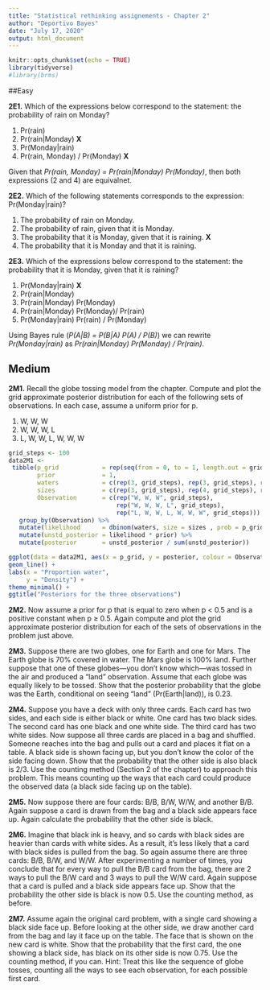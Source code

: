 ```yaml
---
title: "Statistical rethinking assignements - Chapter 2"
author: "Deportivo Bayes"
date: "July 17, 2020"
output: html_document
---
```


```r
knitr::opts_chunk$set(echo = TRUE)
library(tidyverse)
#library(brms)
```

##Easy

**2E1.** Which of the expressions below correspond to the statement: the probability of rain on Monday?

1. Pr(rain)
2. Pr(rain|Monday) **X**
3. Pr(Monday|rain)
4. Pr(rain, Monday) / Pr(Monday) **X**

Given that *Pr(rain, Monday) = Pr(rain|Monday) Pr(Monday)*, then both expressions (2 and 4) are equivalnet.

**2E2.** Which of the following statements corresponds to the expression: Pr(Monday|rain)?

1. The probability of rain on Monday.
2. The probability of rain, given that it is Monday.
3. The probability that it is Monday, given that it is raining. **X**
4. The probability that it is Monday and that it is raining.

**2E3.** Which of the expressions below correspond to the statement: the probability that it is Monday, given that it is raining?

1. Pr(Monday|rain) **X**
2. Pr(rain|Monday)
3. Pr(rain|Monday) Pr(Monday)
4. Pr(rain|Monday) Pr(Monday)/ Pr(rain)
5. Pr(Monday|rain) Pr(rain) / Pr(Monday)

Using Bayes rule (*P(A|B) = P(B|A) P(A) / P(B)*) we can rewrite *Pr(Monday|rain)* as *Pr(rain|Monday) Pr(Monday)  / Pr(rain)*.

## Medium 

**2M1.** Recall the globe tossing model from the chapter. Compute and plot the grid approximate
posterior distribution for each of the following sets of observations. In each case, assume a uniform
prior for p.

1. W, W, W
2. W, W, W, L
3. L, W, W, L, W, W, W

```r
grid_steps <- 100
data2M1 <-
 tibble(p_grid            = rep(seq(from = 0, to = 1, length.out = grid_steps), 3),
        prior             = 1,
        waters            = c(rep(3, grid_steps), rep(3, grid_steps), rep(5, grid_steps)),
        sizes             = c(rep(3, grid_steps), rep(4, grid_steps), rep(7, grid_steps)),
        Observation       = c(rep("W, W, W", grid_steps), 
                              rep("W, W, W, L", grid_steps), 
                              rep("L, W, W, L, W, W, W", grid_steps))) %>%                      
   group_by(Observation) %>% 
   mutate(likelihood      = dbinom(waters, size = sizes , prob = p_grid)) %>%  
   mutate(unstd_posterior = likelihood * prior) %>%                  
   mutate(posterior       = unstd_posterior / sum(unstd_posterior))

ggplot(data = data2M1, aes(x = p_grid, y = posterior, colour = Observation)) +
geom_line() +
labs(x = "Proportion water",
     y = "Density") +
theme_minimal() + 
ggtitle("Posteriors for the three observations")
```

**2M2.** Now assume a prior for p that is equal to zero when p < 0.5 and is a positive constant when
p ≥ 0.5. Again compute and plot the grid approximate posterior distribution for each of the sets of
observations in the problem just above.

**2M3.** Suppose there are two globes, one for Earth and one for Mars. The Earth globe is 70% covered
in water. The Mars globe is 100% land. Further suppose that one of these globes—you don’t know
which—was tossed in the air and produced a “land” observation. Assume that each globe was equally
likely to be tossed. Show that the posterior probability that the globe was the Earth, conditional on
seeing “land” (Pr(Earth|land)), is 0.23.

**2M4.** Suppose you have a deck with only three cards. Each card has two sides, and each side is either
black or white. One card has two black sides. The second card has one black and one white side. The
third card has two white sides. Now suppose all three cards are placed in a bag and shuffled. Someone
reaches into the bag and pulls out a card and places it flat on a table. A black side is shown facing up,
but you don’t know the color of the side facing down. Show that the probability that the other side is
also black is 2/3. Use the counting method (Section 2 of the chapter) to approach this problem. This
means counting up the ways that each card could produce the observed data (a black side facing up
on the table).

**2M5.** Now suppose there are four cards: B/B, B/W, W/W, and another B/B. Again suppose a card is
drawn from the bag and a black side appears face up. Again calculate the probability that the other
side is black.

**2M6.** Imagine that black ink is heavy, and so cards with black sides are heavier than cards with white
sides. As a result, it’s less likely that a card with black sides is pulled from the bag. So again assume
there are three cards: B/B, B/W, and W/W. After experimenting a number of times, you conclude that
for every way to pull the B/B card from the bag, there are 2 ways to pull the B/W card and 3 ways to
pull the W/W card. Again suppose that a card is pulled and a black side appears face up. Show that
the probability the other side is black is now 0.5. Use the counting method, as before.

**2M7.** Assume again the original card problem, with a single card showing a black side face up. Before
looking at the other side, we draw another card from the bag and lay it face up on the table. The face
that is shown on the new card is white. Show that the probability that the first card, the one showing
a black side, has black on its other side is now 0.75. Use the counting method, if you can. Hint: Treat
this like the sequence of globe tosses, counting all the ways to see each observation, for each possible
first card.